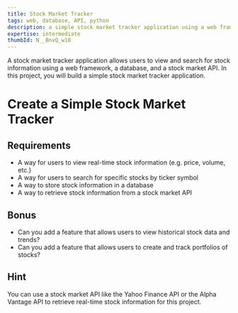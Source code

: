 ```yaml
---
title: Stock Market Tracker
tags: web, database, API, python
description: a simple stock market tracker application using a web framework, a database, and a stock market API
expertise: intermediate
thumbId: N__BnvQ_w18
---
```


A stock market tracker application allows users to view and search for stock information using a web framework, a database, and a stock market API. In this project, you will build a simple stock market tracker application.

<h1>Create a Simple Stock Market Tracker</h1>
<h2>Requirements</h2>
<ul>
  <li>
    A way for users to view real-time stock information (e.g. price, volume,
    etc.)
  </li>
  <li>A way for users to search for specific stocks by ticker symbol</li>
  <li>A way to store stock information in a database</li>
  <li>A way to retrieve stock information from a stock market API</li>
</ul>
<h2>Bonus</h2>
<ul>
  <li>
    Can you add a feature that allows users to view historical stock data and
    trends?
  </li>
  <li>
    Can you add a feature that allows users to create and track portfolios of
    stocks?
  </li>
</ul>
<h2>Hint</h2>
<p>
  You can use a stock market API like the Yahoo Finance API or the Alpha Vantage
  API to retrieve real-time stock information for this project.
</p>
